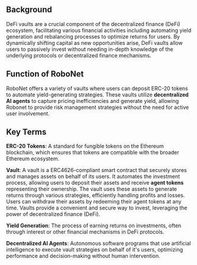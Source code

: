 ## Background
 
DeFi vaults are a crucial component of the decentralized finance (DeFi) ecosystem, facilitating various financial activities including automating yield generation and rebalancing processes to optimize returns for users. 
By dynamically shifting capital as new opportunities arise, DeFi vaults allow users to passively invest without needing in-depth knowledge of the underlying protocols or decentralized finance mechanisms.

## Function of RoboNet
RoboNet offers a variety of vaults where users can deposit ERC-20 tokens to automate yield-generating strategies. These vaults utilize **decentralized AI agents** to capture pricing inefficiencies and generate yield, allowing Robonet 
to provide risk management strategies without the need for active user involvement.

## Key Terms

**ERC-20 Tokens**: A standard for fungible tokens on the Ethereum blockchain, which ensures that tokens are compatible with the broader Ethereum ecosystem.

**Vault**: A vault is a ERC4626-compliant smart contract that securely stores and manages assets on behalf of its users. It automates the investment process, allowing users to deposit their assets and receive **agent tokens** representing their ownership.
The vault uses these assets to generate returns through various strategies, efficiently handling profits and losses.
Users can withdraw their assets by redeeming their agent tokens at any time. Vaults provide a convenient and secure way to invest, leveraging the power of decentralized finance (DeFi).

**Yield Generation**: The process of earning returns on investments, often through interest or other financial mechanisms in DeFi protocols.

**Decentralized AI Agents**: Autonomous software programs that use artificial intelligence to execute vault strategies on behalf of it's users, optimizing performance and decision-making without human intervention.
